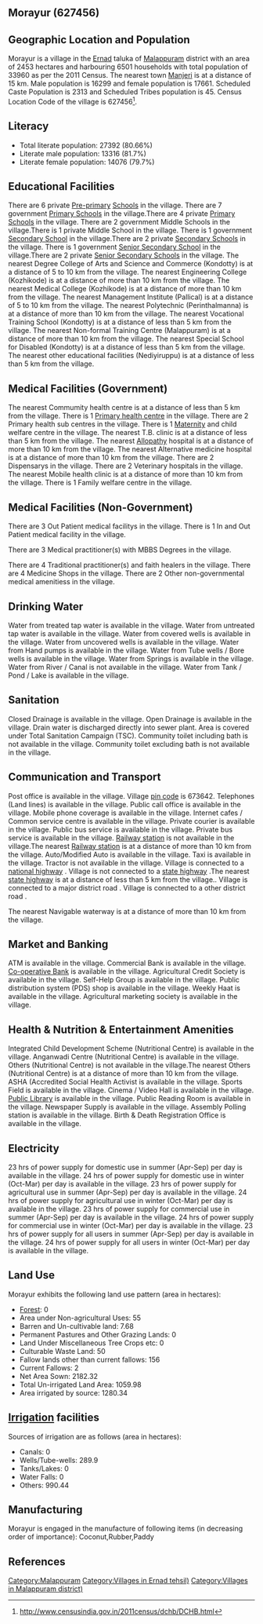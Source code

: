 {{Infobox settlement
| name=Morayur
| native_name=
| native_name_lang=
| other_name=
| nickname=
| settlement_type=Village
| image_skyline=
| image_alt=
| image_caption=
| pushpin_map=India Kerala
| pushpin_label_position=right
| pushpin_map_alt=
| pushpin_map_caption=Location in Kerala, India
| latd=
| latm=
| lats=
| latNS=
| longd=
| longm=
| longs=
| longEW=
| coordinates_display=inline,title
| subdivision_type=Country
| subdivision_name={{flag|India}}
| subdivision_type1=[[States and territories of India|State]]
| subdivision_name1=Kerala 
| subdivision_type2=[[List of districts of India|District]]
| subdivision_name2=Malappuram
| subdivision_type3=Tahsil
| subdivision_name3=Ernad
| website=
| established_title=<!-- Established -->
| established_date=
| founder=
| named_for=
| government_type=
| governing_body=
| unit_pref=Metric=
| area_footnotes=
| area_rank=
| area_total_km2=24.53
| elevation_footnotes=
| elevation_m=
| population_total=33960
| population_as_of=2011
| population_rank=
| population_density_km2=1384
| population_demonym=
| population_footnotes=
| demographics_type1=Languages
| demographics1_title1=Official
| demographics1_info1=[[Malayalam language|Malayalam]]
| timezone1=[[Indian Standard Time|IST]]
| utc_offset1==+5:30
| postal_code_type=[[Postal Index Number|PIN]]
| postal_code=673642
| area_code_type=Telephone code
| area_code=
| registration_plate=
| blank1_name_sec1=Nearest city
| blank1_info_sec1=[[Manjeri]]
| blank2_name_sec1=[[Human sex ratio|Sex ratio]]
| blank2_info_sec1=1083 [[male|♂]]/[[female|♀]]
| blank3_name_sec1=Literacy
| blank3_info_sec1=80.66%
| blank1_name_sec2=[[2011 Census of India|2011 census]] code
| blank1_info_sec2=627456
| footnotes=
}}

== Morayur (627456) ==

== Geographic Location and Population ==

Morayur is a village in the [[Ernad]] taluka of [[Malappuram]] district with an area of 2453 hectares and harbouring 6501 households with total population of 33960 as per the 2011 Census. The nearest town [[Manjeri]] is at a distance of 15 km. Male population is 16299 and female population is 17661. Scheduled Caste Population is 2313 and Scheduled Tribes population is 45. Census Location Code of the village is 627456<ref>http://www.censusindia.gov.in/2011census/dchb/DCHB.html</ref>.


== Literacy ==  
* Total literate population: 27392 (80.66%)
* Literate male population: 13316 (81.7%)
* Literate female population: 14076 (79.7%)


== Educational Facilities ==  
There are 6 private [[Pre-primary]] [[School]]s in the village.
There are 7 government [[Primary School]]s in the village.There are 4 private [[Primary School]]s in the village.
There are 2 government Middle Schools in the village.There is 1 private Middle School in the village.
There is 1 government [[Secondary School]] in the village.There are 2 private [[Secondary School]]s in the village.
There is 1 government [[Senior Secondary School]] in the village.There are 2 private [[Senior Secondary School]]s in the village.
The nearest Degree College of Arts and Science and Commerce (Kondotty) is at a distance of 5 to 10 km from the village.
The nearest Engineering College (Kozhikode) is at a distance of more than 10 km from the village.
The nearest Medical College (Kozhikode) is at a distance of more than 10 km from the village.
The nearest Management Institute (Pallical) is at a distance of 5 to 10 km from the village.
The nearest Polytechnic (Perinthalmanna) is at a distance of more than 10 km from the village.
The nearest Vocational Training School (Kondotty) is at a distance of less than 5 km from the village.
The nearest Non-formal Training Centre (Malappuram) is at a distance of more than 10 km from the village.
The nearest Special School for Disabled (Kondotty) is at a distance of less than 5 km from the village.
The nearest other educational facilities (Nediyiruppu) is at a distance of less than 5 km from the village.


== Medical Facilities (Government) ==
The nearest Commumity health centre is at a distance of less than 5 km from the village.
There is 1 [[Primary health centre]] in the village.
There are 2 Primary health sub centres in the village.
There is 1 [[Maternity]] and child welfare centre in the village.
The nearest T.B. clinic is at a distance of less than 5 km from the village.
The nearest [[Allopathy]] hospital is at a distance of more than 10 km from the village.
The nearest Alternative medicine hospital is at a distance of more than 10 km from the village.
There are 2 Dispensarys in the village.
There are 2 Veterinary hospitals in the village.
The nearest Mobile health clinic is at a distance of more than 10 km from the village.
There is 1 Family welfare centre in the village.


== Medical Facilities (Non-Government) ==
There are 3 Out Patient medical facilitys in the village.
There is 1 In and Out Patient medical facility in the village.

There are 3 Medical practitioner(s) with MBBS Degrees in the village.


There are 4 Traditional practitioner(s) and faith healers in the village.
There are 4 Medicine Shops in the village.
There are 2 Other non-governmental medical amenitiess in the village.


== Drinking Water ==
Water from treated tap water is available in the village.
Water from untreated tap water is available in the village.
Water from covered wells is available in the village.
Water from uncovered wells is available in the village.
Water from Hand pumps is available in the village.
Water from Tube wells / Bore wells is available in the village.
Water from Springs is available in the village.
Water from River / Canal is not available in the village.
Water from Tank / Pond / Lake is available in the village.


== Sanitation ==
Closed Drainage is available in the village.
Open Drainage is available in the village.
Drain water is discharged directly into sewer plant.
Area is covered under Total Sanitation Campaign (TSC).
Community toilet including bath is not available in the village.
Community toilet excluding bath is not available in the village.


== Communication and Transport ==
Post office is available in the village.
Village [[pin code]] is 673642.
Telephones (Land lines) is available in the village.
Public call office is available in the village.
Mobile phone coverage is available in the village.
Internet cafes / Common service centre is available in the village.
Private courier is available in the village.
Public bus service is available in the village.
Private bus service is available in the village.
[[Railway station]] is not available in the village.The nearest [[Railway station]] is at a distance of more than 10 km from the village.
Auto/Modified Auto is available in the village.
Taxi is available in the village.
Tractor is not available in the village.
Village is connected to a [[national highway]]  .
Village is not connected to a [[state highway]] .The nearest [[state highway]] is at a distance of less than 5 km from the village..
Village is connected to a major district road    .
Village is connected to a other district road  .



The nearest Navigable waterway is at a distance of more than 10 km from the village.



== Market and Banking ==
ATM is available in the village.
Commercial Bank is available in the village.
[[Co-operative Bank]] is available in the village.
Agricultural Credit Society is available in the village.
Self-Help Group is available in the village.
Public distribution system (PDS) shop is available in the village.
Weekly Haat is available in the village.
Agricultural marketing society is available in the village.


== Health & Nutrition & Entertainment Amenities ==
Integrated Child Development Scheme (Nutritional Centre) is available in the village.
Anganwadi Centre (Nutritional Centre) is available in the village.
Others (Nutritional Centre) is not available in the village.The nearest Others (Nutritional Centre) is at a distance of more than 10 km from the village.
ASHA (Accredited Social Health Activist is available in the village.
Sports Field is available in the village.
Cinema / Video Hall is available in the village.
[[Public Library]] is available in the village.
Public Reading Room is available in the village.
Newspaper Supply is available in the village.
Assembly Polling station is available in the village.
Birth & Death Registration Office is available in the village.


== Electricity ==
23 hrs of power supply for domestic use in summer (Apr-Sep) per day is available in the village.
24 hrs of power supply for domestic use in winter (Oct-Mar) per day is available in the village.
23 hrs of power supply for agricultural use in summer (Apr-Sep) per day is available in the village.
24 hrs of power supply for agricultural use in winter (Oct-Mar) per day is available in the village.
23 hrs of power supply for commercial use in summer (Apr-Sep) per day is available in the village.
24 hrs of power supply for commercial use in winter (Oct-Mar) per day is available in the village.
23 hrs of power supply for all users in summer (Apr-Sep) per day is available in the village.
24 hrs of power supply for all users in winter (Oct-Mar) per day is available in the village.


== Land Use ==
Morayur exhibits the following land use pattern (area in hectares):
* [[Forest]]: 0
* Area under Non-agricultural Uses: 55
* Barren and Un-cultivable land: 7.68
* Permanent Pastures and Other Grazing Lands: 0
* Land Under Miscellaneous Tree Crops etc: 0
* Culturable Waste Land: 50
* Fallow lands other than current fallows: 156
* Current Fallows: 2
* Net Area Sown: 2182.32
* Total Un-irrigated Land Area: 1059.98
* Area irrigated by source: 1280.34


== [[Irrigation]] facilities ==
Sources of irrigation are as follows (area in hectares):
* Canals: 0
* Wells/Tube-wells: 289.9
* Tanks/Lakes: 0
* Water Falls: 0
* Others: 990.44


== Manufacturing ==
Morayur is engaged in the manufacture of following items (in decreasing order of importance): Coconut,Rubber,Paddy


[[Category:Malappuram]]
[[Category:Villages in Ernad tehsil)]]
[[Category:Villages in Malappuram district)]]


== References ==
{{Reflist}}


